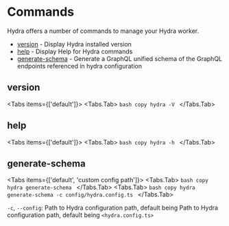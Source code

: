 
# Commands

Hydra offers a number of commands to manage your Hydra worker.

- [version](#version) - Display Hydra installed version
- [help](#help) - Display Help for Hydra commands
- [generate-schema](#generate-schema) - Generate a GraphQL unified schema of the GraphQL endpoints referenced in hydra configuration

## version


<Tabs items={['default']}>
  <Tabs.Tab>
    ```bash copy
    hydra -V
    ```
  </Tabs.Tab>
</Tabs>


## help

<Tabs items={['default']}>
  <Tabs.Tab>
    ```bash copy
    hydra -h
    ```
  </Tabs.Tab>
</Tabs>


## generate-schema

<Tabs items={['default', 'custom config path']}>
  <Tabs.Tab>
    ```bash copy
    hydra generate-schema
    ```
  </Tabs.Tab>
  <Tabs.Tab>
    ```bash copy
    hydra generate-schema -c config/hydra.config.ts
    ```
  </Tabs.Tab>
</Tabs>

`-c`, `--config`: Path to Hydra configuration path, default being Path to Hydra configuration path, default being `<hydra.config.ts>`




